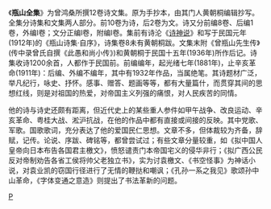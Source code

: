 《'''瓶山全集'''》为曾鸿桑所撰12卷诗文集。原为手抄本，由其门人黄朝桐编辑抄写。全集分诗集和文集两人部分。前10卷为诗，后2卷为文。诗又分前编8卷、后编1卷，外编l卷；文分正编l卷，附编l卷。集前有诗沦《[[诗神说|诗神说]]》和写于民国元年(1912年)的《瓶山诗集·自序》，诗集卷8未有黄朝桐跋。文集末附《曾瓶山先生传》(传中录曾氏自撰《此愚和尚小传》)和黄朝桐于民国十五年(1936年)所作后记。诗集收诗1200余首，人都作于民国前。前编编年，起光绪七年(1881年)，止辛亥革命(1911年)：后编、外编不编年，其中有1932年作品，当属绝笔。其诗题材广泛，举凡纪行，咏史、抒怀。感事、赠答、题画等等，都有大量篇什，而贯穿其间的思想红线，则是对祖国的热爱，对帝国主义列强的痛恨，对人民疾苦的同情。

他的诗与诗史还颇有距离，但近代史上的某些重人参件如甲午战争、改良运动、辛亥革命、粤桂大战、淞沪抗战，在他的作品中都有直接或间接的反映。其中党歌、军歌。国歌歌词，充分表达了他的爱国民仁思想。文章不多，但体裁较为齐备，辞赋，记传。论说、序跋、碑铭等，都曾尝试过；有些文章分量较重，如《拟中国人皇帝向日本布告各国君主檄文》，愤怒谴责门本帝国宅义的侵华非行；《拟广西公民反对帝制劝告各省工侯将帅父老独立书》，实为讨袁檄文、《书空怪事》为神话小说，对袁业凯的窃国行径进行了无情的鞭挞和嘲讽；《孔孙一系之我见》歌颂孙中山革命，《字体变通之意造》则提出了书法革新的问题。

[[Category:壮族文学|P]]